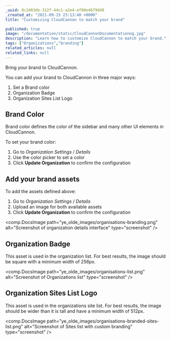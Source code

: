 ```yaml
---
_uuid: 0c2483de-312f-44c1-a2e4-ef00e4679d48
_created_at: "2021-09-15 23:13:40 +0000"
title: "Customizing CloudCannon to match your brand"

published: true
image: "/documentation/static/CloudCannonDocumentationog.jpg"
description: "Learn how to customize CloudCannon to match your brand."
tags: ["Organizations","branding"]
related_articles: null
related_links: null
---
```


Bring your brand to CloudCannon.

You can add your brand to CloudCannon in three major ways:

1. Set a Brand color
2. Organization Badge
3. Organization Sites List Logo

## Brand Color
Brand color defines the color of the sidebar and many other UI elements in CloudCannon.

To set your brand color:

1. Go to *Organization Settings* / *Details*
2. Use the color picker to set a color
3. Click **Update Organization** to confirm the configuration

## Add your brand assets
To add the assets defined above:

1. Go to *Organization Settings* / *Details*
2. Upload an image for both available assets
3. Click **Update Organization** to confirm the configuration

<comp.DocsImage path="ye_olde_images/organisations-branding.png" alt="Screenshot of organization details interface" type="screenshot" />

## Organization Badge
This asset is used in the organization list. For best results, the image should be square with a minimum width of 256px.

<comp.DocsImage path="ye_olde_images/organisations-list.png" alt="Screenshot of Organizations list" type="screenshot" />

## Organization Sites List Logo
This asset is used in the organizations site list. For best results, the image should be wider than it is tall and have a minimum width of 512px.

<comp.DocsImage path="ye_olde_images/organisations-branded-sites-list.png" alt="Screenshot of Sites list with custom branding" type="screenshot" />

